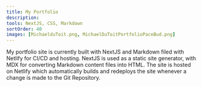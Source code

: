 ```yaml
---
title: My Portfolio
description: 
tools: NextJS, CSS, Markdown
sortOrder: 40
images: [MichaelduToit.png, MichaelDuToitPortfolioPaceBud.png]
---
```


My portfolio site is currently built with NextJS and Markdown filed with Netlify for CI/CD and hosting.
NextJS is used as a static site generator, with MDX for converting Markdown content files into HTML.
The site is hosted on Netlify which automatically builds and redeploys the site whenever a change is made to the Git Repository.